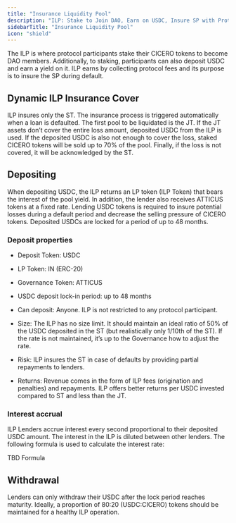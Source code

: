 ```yaml
---
title: "Insurance Liquidity Pool"
description: "ILP: Stake to Join DAO, Earn on USDC, Insure SP with Protocol Fees"
sidebarTitle: "Insurance Liquidity Pool"
icon: "shield"
---
```


The ILP is where protocol participants stake their CICERO tokens to become DAO members. Additionally, to staking, participants can also deposit USDC and earn a yield on it. ILP earns by collecting protocol fees and its purpose is to insure the SP during default.

## Dynamic ILP Insurance Cover

ILP insures only the ST. The insurance process is triggered automatically when a loan is defaulted. The first pool to be liquidated is the JT. If the JT assets don’t cover the entire loss amount, deposited USDC from the ILP is used. If the deposited USDC is also not enough to cover the loss, staked CICERO tokens will be sold up to 70% of the pool. Finally, if the loss is not covered, it will be acknowledged by the ST. 

## Depositing

When depositing USDC, the ILP returns an LP token (ILP Token) that bears the interest of the pool yield. In addition, the lender also receives ATTICUS tokens at a fixed rate. Lending USDC tokens is required to insure potential losses during a default period and decrease the selling pressure of CICERO tokens. Deposited USDCs are locked for a period of up to 48 months. 

### Deposit properties

* Deposit Token: USDC

* LP Token: IN (ERC-20)

* Governance Token: ATTICUS

* USDC deposit lock-in period: up to 48 months

* Can deposit: Anyone. ILP is not restricted to any protocol participant. 

* Size: The ILP has no size limit. It should maintain an ideal ratio of 50% of the USDC deposited in the ST (but realistically only 1/10th of the ST). If the rate is not maintained, it’s up to the Governance how to adjust the rate.

* Risk: ILP insures the ST in case of defaults by providing partial repayments to lenders.

* Returns: Revenue comes in the form of ILP fees (origination and penalties) and repayments. ILP offers better returns per USDC invested compared to ST and less than the JT.

### Interest accrual

ILP Lenders accrue interest every second proportional to their deposited USDC amount. The interest in the ILP is diluted between other lenders. The following formula is used to calculate the interest rate:

TBD Formula

## Withdrawal

Lenders can only withdraw their USDC after the lock period reaches maturity. Ideally, a proportion of 80:20 (USDC:CICERO) tokens should be maintained for a healthy ILP operation. 

